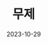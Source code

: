 ---
title: 무제
date: "2023-10-29"
tags: ["author:havana723"]
thumbnail: ./285_7.thumb.jpg
mainImage: ./285_7.jpg
---